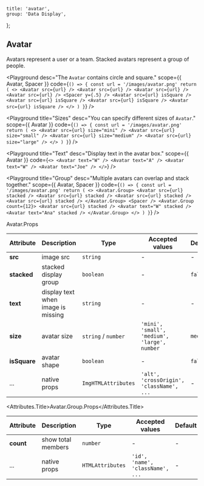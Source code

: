 
	title: 'avatar',
	group: 'Data Display',
};

## Avatar

Avatars represent a user or a team. Stacked avatars represent a group of people.

<Playground
	desc="The `Avatar` contains circle and square."
	scope={{ Avatar, Spacer }}
	code={`
() => {
  const url = '/images/avatar.png'
  return (
    <>
      <Avatar src={url} />
      <Avatar src={url} />
      <Avatar src={url} />
      <Avatar src={url} />
      <Spacer y={.5} />
      <Avatar src={url} isSquare />
      <Avatar src={url} isSquare />
      <Avatar src={url} isSquare />
      <Avatar src={url} isSquare />
    </>
  )
}
`}
/>

<Playground
	title="Sizes"
	desc="You can specify different sizes of `Avatar`."
	scope={{ Avatar }}
	code={`
() => {
  const url = '/images/avatar.png'
  return (
    <>
      <Avatar src={url} size="mini" />
      <Avatar src={url} size="small" />
      <Avatar src={url} size="medium" />
      <Avatar src={url} size="large" />
    </>
  )
}
`}
/>

<Playground
	title="Text"
	desc="Display text in the avatar box."
	scope={{ Avatar }}
	code={`
<>
  <Avatar text="W" />
  <Avatar text="A" />
  <Avatar text="W" />
  <Avatar text="Joe" />
</>
`}
/>

<Playground
	title="Group"
	desc="Multiple avatars can overlap and stack together."
	scope={{ Avatar, Spacer }}
	code={`
() => {
  const url = '/images/avatar.png'
  return (
    <>
      <Avatar.Group>
        <Avatar src={url} stacked />
        <Avatar src={url} stacked />
        <Avatar src={url} stacked />
        <Avatar src={url} stacked />
      </Avatar.Group>
      <Spacer />
      <Avatar.Group count={12}>
        <Avatar src={url} stacked />
        <Avatar text="W" stacked />
        <Avatar text="Ana" stacked />
      </Avatar.Group>
    </>
  )
}
`}
/>

<Attributes edit="/pages/en-us/components/avatar.mdx">
<Attributes.Title>Avatar.Props</Attributes.Title>

| Attribute    | Description                        | Type                | Accepted values                              | Default  |
| ------------ | ---------------------------------- | ------------------- | -------------------------------------------- | -------- |
| **src**      | image src                          | `string`            | -                                            | -        |
| **stacked**  | stacked display group              | `boolean`           | -                                            | `false`  |
| **text**     | display text when image is missing | `string`            | -                                            | -        |
| **size**     | avatar size                        | `string` / `number` | `'mini', 'small', 'medium', 'large', number` | `medium` |
| **isSquare** | avatar shape                       | `boolean`           | -                                            | `false`  |
| ...          | native props                       | `ImgHTMLAttributes` | `'alt', 'crossOrigin', 'className', ...`     | -        |

<Attributes.Title>Avatar.Group.Props</Attributes.Title>

| Attribute | Description        | Type             | Accepted values                  | Default |
| --------- | ------------------ | ---------------- | -------------------------------- | ------- |
| **count** | show total members | `number`         | -                                | -       |
| ...       | native props       | `HTMLAttributes` | `'id', 'name', 'className', ...` | -       |

</Attributes>


